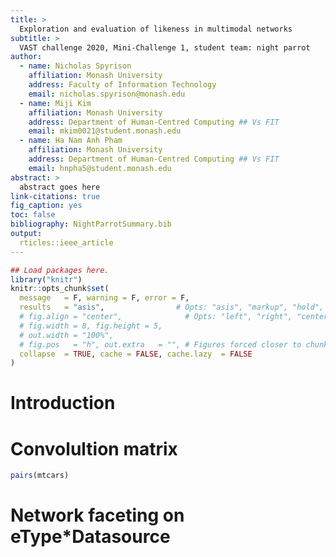 ```yaml
---
title: >
  Exploration and evaluation of likeness in multimodal networks
subtitle: > 
  VAST challenge 2020, Mini-Challenge 1, student team: night parrot
author:
  - name: Nicholas Spyrison
    affiliation: Monash University 
    address: Faculty of Information Technology
    email: nicholas.spyrison@monash.edu
  - name: Miji Kim
    affiliation: Monash University 
    address: Department of Human-Centred Computing ## Vs FIT
    email: mkim0021@student.monash.edu
  - name: Ha Nam Anh Pham
    affiliation: Monash University 
    address: Department of Human-Centred Computing ## Vs FIT
    email: hnpha5@student.monash.edu
abstract: >
  abstract goes here
link-citations: true
fig_caption: yes
toc: false
bibliography: NightParrotSummary.bib
output:
  rticles::ieee_article
---
```

\bibliography{NightParrotSummary}

```r
## Load packages here.
library("knitr")
knitr::opts_chunk$set(
  message   = F, warning = F, error = F,
  results   = "asis",                # Opts: "asis", "markup", "hold", "hide"
  # fig.align = "center",              # Opts: "left", "right", "center", "default"
  # fig.width = 8, fig.height = 5,
  # out.width = "100%",
  # fig.pos   = "h", out.extra   = "", # Figures forced closer to chunk location.
  collapse  = TRUE, cache = FALSE, cache.lazy  = FALSE
)

```

# Introduction

# Convolultion matrix
```r
pairs(mtcars)
```

# Network faceting on eType*Datasource

##
